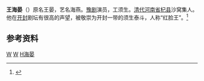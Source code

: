'''王海晏'''（{{bd|1845年||1937年|catIdx=Wang,王}}）原名王晏，艺名海燕。[[豫剧|豫剧]]演员，工须生。[[清代|清代]][[河南省|河南省]][[杞县|杞县]]沙窝集人。他在[[开封|开封]]剧坛有很高的声望，被敬崇为开封一带的须生泰斗，人称“红脸王”。<ref>{{cite web|url=http://www.xijucn.com/html/yuju/20110419/24831.html|title=王海宴与老盛三：两位豫剧须生元老|publisher=中国戏曲网|accessdate=2011-07-05|archive-date=2011-04-28|archive-url=https://web.archive.org/web/20110428005923/http://www.xijucn.com/html/yuju/20110419/24831.html|dead-url=no}}</ref>

== 参考资料 ==
{{reflist}}

{{豫剧名角}}
[[Category:豫剧演员|W]]
[[Category:杞县人|W]]
[[Category:王姓|H海晏]]